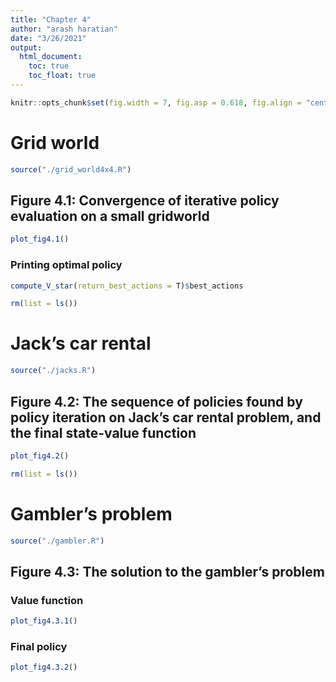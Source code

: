 ```yaml
---
title: "Chapter 4"
author: "arash haratian"
date: "3/26/2021"
output: 
  html_document:
    toc: true
    toc_float: true
---
```


```r
knitr::opts_chunk$set(fig.width = 7, fig.asp = 0.618, fig.align = "center")
```


# Grid world

```r
source("./grid_world4x4.R")
```


## Figure 4.1: Convergence of iterative policy evaluation on a small gridworld

```r
plot_fig4.1()
```


### Printing optimal policy

```r
compute_V_star(return_best_actions = T)$best_actions
```


```r
rm(list = ls())
```


# Jack’s car rental

```r
source("./jacks.R")
```

## Figure 4.2: The sequence of policies found by policy iteration on Jack’s car rental problem, and the final state-value function

```r
plot_fig4.2()
```

```r
rm(list = ls())
```


# Gambler’s problem

```r
source("./gambler.R")
```

## Figure 4.3: The solution to the gambler’s problem


### Value function

```r
plot_fig4.3.1()
```



### Final policy

```r
plot_fig4.3.2()
```


